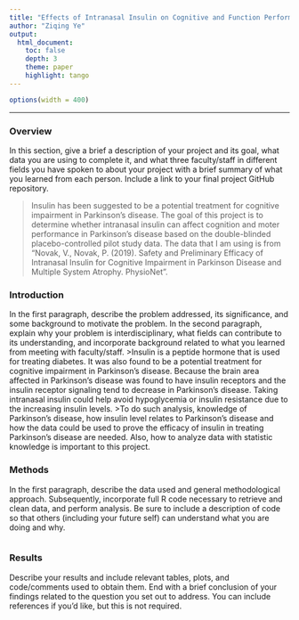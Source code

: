```yaml
---
title: "Effects of Intranasal Insulin on Cognitive and Function Performance in Pakinson Disease"
author: "Ziqing Ye"
output: 
  html_document:
    toc: false 
    depth: 3 
    theme: paper 
    highlight: tango
---
```

```r
options(width = 400)
```  
***

### Overview
In this section, give a brief a description of your project and its goal, what data you are using to complete it, and what three faculty/staff in different fields you have spoken to about your project with a brief summary of what you learned from each person. Include a link to your final project GitHub repository.

>Insulin has been suggested to be a potential treatment for cognitive impairment in Parkinson's disease. The goal of this project is to determine whether intranasal insulin can affect cognition and moter performance in Parkinson's disease based on the double-blinded placebo-controlled pilot study data. The data that I am using is from "Novak, V., Novak, P. (2019). Safety and Preliminary Efficacy of Intranasal Insulin for Cognitive Impairment in Parkinson Disease and Multiple System Atrophy. PhysioNet".

### Introduction 
In the first paragraph, describe the problem addressed, its significance, and some background to motivate the problem.
In the second paragraph, explain why your problem is interdisciplinary, what fields can contribute to its understanding, and incorporate background related to what you learned from meeting with faculty/staff.
>Insulin is a peptide hormone that is used for treating diabetes. It was also found to be a potential treatment for cognitive impairment in Parkinson's disease. Because the brain area affected in Parkinson's disease was found to have insulin receptors and the insulin receptor signaling tend to decrease in Parkinson's disease. Taking intranasal insulin could help avoid hypoglycemia or insulin resistance due to the increasing insulin levels.
>To do such analysis, knowledge of Parkinson's disease, how insulin level relates to Parkinson's disease and how the data could be used to prove the efficacy of insulin in treating Parkinson's disease are needed. Also, how to analyze data with statistic knowledge is important to this project.

### Methods
In the first paragraph, describe the data used and general methodological approach. Subsequently, incorporate full R code necessary to retrieve and clean data, and perform analysis. Be sure to include a description of code so that others (including your future self) can understand what you are doing and why. 
```r

```

### Results
Describe your results and include relevant tables, plots, and code/comments used to obtain them. End with a brief conclusion of your findings related to the question you set out to address. You can include references if you'd like, but this is not required.
```r

```